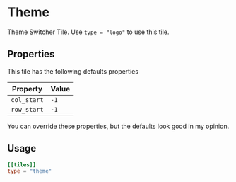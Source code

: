 # Theme

Theme Switcher Tile. Use `type = "logo"` to use this tile.

## Properties

This tile has the following defaults properties

| Property    | Value |
| ----------- | ----- |
| `col_start` | `-1`  |
| `row_start` | `-1`  |

You can override these properties, but the defaults look good in my opinion.

## Usage

```toml
[[tiles]]
type = "theme"
```
